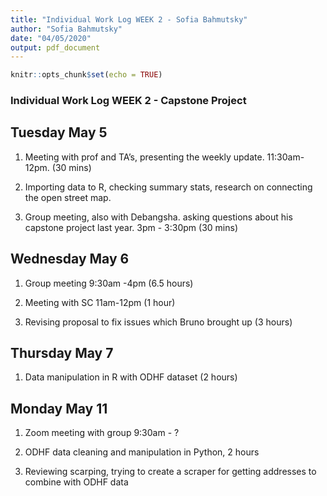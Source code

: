 ```yaml
---
title: "Individual Work Log WEEK 2 - Sofia Bahmutsky"
author: "Sofia Bahmutsky"
date: "04/05/2020"
output: pdf_document
---
```


```r
knitr::opts_chunk$set(echo = TRUE)
```

### Individual Work Log  WEEK 2 - Capstone Project

## Tuesday May 5

1. Meeting with prof and TA's, presenting the weekly update. 11:30am-12pm. (30 mins)

2. Importing data to R, checking summary stats, research on connecting the open street map. 

3. Group meeting, also with Debangsha. asking questions about his capstone project last year. 3pm - 3:30pm (30 mins)


## Wednesday May 6

1. Group meeting 9:30am -4pm (6.5 hours)

2. Meeting with SC 11am-12pm (1 hour)

3. Revising proposal to fix issues which Bruno brought up (3 hours)


## Thursday May 7

1. Data manipulation in R with ODHF dataset (2 hours)


## Monday May 11

1. Zoom meeting with group 9:30am - ?

2. ODHF data cleaning and manipulation in Python, 2 hours

3. Reviewing scarping, trying to create a scraper for getting addresses to combine with ODHF data


